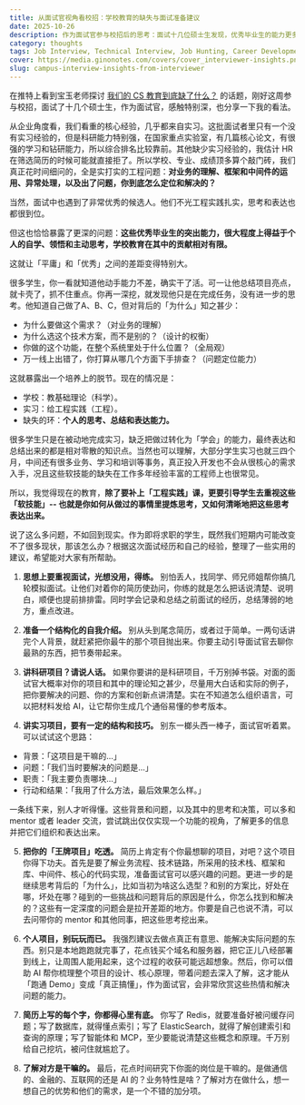 ```yaml
---
title: 从面试官视角看校招：学校教育的缺失与面试准备建议
date: 2025-10-26
description: 作为面试官参与校招后的思考：面试十几位硕士生发现，优秀毕业生的能力更多源于自学而非学校教育。核心问题在于学生缺乏思考、总结和表达能力，只是被动完成任务。文章深度剖析 CS 教育的缺失环节，并提供 8 条实用建议，涵盖模拟面试、结构化表达、项目深度理解等，帮助应届生提升面试竞争力。
category: thoughts
tags: Job Interview, Technical Interview, Job Hunting, Career Development, CS Education, Soft Skills
cover: https://media.ginonotes.com/covers/cover_interviewer-insights.png
slug: campus-interview-insights-from-interviewer
---
```


在推特上看到宝玉老师探讨 [我们的 CS 教育到底缺了什么？](https://x.com/dotey/status/1981812786889208058) 的话题，刚好这周参与校招，面试了十几个硕士生，作为面试官，感触特别深，也分享一下我的看法。

从企业角度看，我们看重的核心经验，几乎都来自实习。这批面试者里只有一个没有实习经验的，但是科研能力特别强，在国家重点实验室，有几篇核心论文，有很强的学习和钻研能力，所以综合排名比较靠前。其他缺少实习经验的，我估计 HR 在筛选简历的时候可能就直接拒了。所以学校、专业、成绩顶多算个敲门砖，我们真正花时间细问的，全是实打实的工程问题：**对业务的理解、框架和中间件的运用、异常处理，以及出了问题，你到底怎么定位和解决的？**

当然，面试中也遇到了非常优秀的候选人。他们不光工程实践扎实，思考和表达也都很到位。

但这也恰恰暴露了更深的问题：**这些优秀毕业生的突出能力，很大程度上得益于个人的自学、领悟和主动思考，学校教育在其中的贡献相对有限。**

这就让「平庸」和「优秀」之间的差距变得特别大。

很多学生，你一看就知道他动手能力不差，确实干了活。可一让他总结项目亮点，就卡壳了，抓不住重点。你再一深挖，就发现他只是在完成任务，没有进一步的思考。他知道自己做了A、B、C，但对背后的「为什么」知之甚少：

- 为什么要做这个需求？（对业务的理解）
- 为什么选这个技术方案，而不是别的？（设计的权衡）
- 你做的这个功能，在整个系统里处于什么位置？（全局观）
- 万一线上出错了，你打算从哪几个方面下手排查？（问题定位能力）

这就暴露出一个培养上的脱节。现在的情况是：

- 学校：教基础理论（科学）。
- 实习：给工程实践（工程）。
- 缺失的环：**个人的思考、总结和表达能力。**

很多学生只是在被动地完成实习，缺乏把做过转化为「学会」的能力，最终表达和总结出来的都是相对零散的知识点。当然也可以理解，大部分学生实习也就三四个月，中间还有很多业务、学习和培训等事务，真正投入开发也不会从很核心的需求入手，况且这些软技能的缺失在工作多年经验丰富的工程师上也很常见。

所以，我觉得现在的教育，**除了要补上「工程实践」课，更要引导学生去重视这些「软技能」-- 也就是你如何从做过的事情里提炼思考，又如何清晰地把这些思考表达出来。**

说了这么多问题，不如回到现实。作为即将求职的学生，既然我们短期内可能改变不了很多现状，那该怎么办？根据这次面试经历和自己的经验，整理了一些实用的建议，希望能对大家有所帮助。

1. **思想上要重视面试，光想没用，得练。** 别怕丢人，找同学、师兄师姐帮你搞几轮模拟面试。让他们对着你的简历使劲问，你练的就是怎么把话说清楚、说明白，顺便也提前排排雷。同时学会记录和总结之前面试的经历，总结薄弱的地方，重点改进。

2. **准备一个结构化的自我介绍。** 别从头到尾念简历，或者过于简单。一两句话讲完个人背景，就赶紧把你最牛的那个项目抛出来。你要主动引导面试官去聊你最熟的东西，把节奏带起来。

3. **讲科研项目？请说人话。** 如果你要讲的是科研项目，千万别掉书袋。对面的面试官大概率对你的项目和其中的理论知之甚少，尽量用大白话和实际的例子，把你要解决的问题、你的方案和创新点讲清楚。实在不知道怎么组织语言，可以把材料发给 AI，让它帮你生成几个通俗易懂的参考版本。

4. **讲实习项目，要有一定的结构和技巧。** 别东一榔头西一棒子，面试官听着累。可以试试这个思路：

- 背景：「这项目是干嘛的...」
- 问题：「我们当时要解决的问题是...」
- 职责：「我主要负责哪块...」
- 行动和结果：「我用了什么方法，最后效果怎么样。」

一条线下来，别人才听得懂。这些背景和问题，以及其中的思考和决策，可以多和 mentor 或者 leader 交流，尝试跳出仅仅实现一个功能的视角，了解更多的信息并把它们组织和表达出来。

5. **把你的「王牌项目」吃透。** 简历上肯定有个你最想聊的项目，对吧？这个项目你得下功夫。首先是要了解业务流程、技术链路，所采用的技术栈、框架和库、中间件、核心的代码实现，准备面试官可以感兴趣的问题。更进一步的是继续思考背后的「为什么」，比如当初为啥这么选型？和别的方案比，好处在哪，坏处在哪？碰到的一些挑战和问题背后的原因是什么，你怎么找到和解决的？这些有一定深度的问题会是拉开差距的地方。你要是自己也说不清，可以去问带你的 mentor 和其他同事，把这些思考挖出来。

6. **个人项目，别玩玩而已。** 我强烈建议去做点真正有意思、能解决实际问题的东西。别只是本地跑跑就完事了，花点钱买个域名和服务器，把它正儿八经部署到线上，让周围人能用起来，这个过程的收获可能远超想象。然后，你可以借助 AI 帮你梳理整个项目的设计、核心原理，带着问题去深入了解，这才能从「跑通 Demo」变成「真正搞懂」，作为面试官，会非常欣赏这些热情和解决问题的能力。

7. **简历上写的每个字，你都得心里有底。** 你写了 Redis，就要准备好被问缓存问题；写了数据库，就得懂点索引；写了 ElasticSearch，就得了解创建索引和查询的原理；写了智能体和 MCP，至少要能说清楚这些概念和原理。千万别给自己挖坑，被问住就尴尬了。

8. **了解对方是干嘛的。** 最后，花点时间研究下你面的岗位是干嘛的。是做通信的、金融的、互联网的还是 AI 的？业务特性是啥？了解对方在做什么，想一想自己的优势和他们的需求，是一个不错的加分项。
